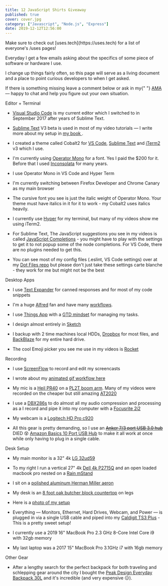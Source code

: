 ```yaml
---
title: 12 JavaScript Shirts Giveaway
published: true
cover: cover.jpg
category: ["Javascript", "Node.js", "Express"]
date: 2019-12-12T12:56:00
---
```



<P>
  Make sure to check out [uses.tech](https://uses.tech) for a list of everyone's
  /uses pages!
</P>

<P>
  Everyday I get a few emails asking about the specifics of some piece of
  software or hardware I use.
</P>

<P>
  I change up things fairly often, so this page will serve as a living document
  and a place to point curious developers to when I get asked.
</P>

<P>
  If there is something missing leave a comment below or ask in my{" "}
  <a href="https://github.com/wesbos/ama">AMA</a> — happy to chat and help you
  figure out your own situation.
</P>

<H as="h3">Editor + Terminal</H>

- <a href="https://code.visualstudio.com/">Visual Studio Code</a> is my current editor
  which I switched to in September 2017 after years of Sublime Text.

- <a href="http://SublimeText.com/3dev">Sublime Text</a> V3 beta is used in most
  of my video tutorials — I write more about my setup in <a href="http://SublimeTextBook.com">
    my book
  </a>
  .

- I created a theme called Cobalt2 for <a href="https://marketplace.visualstudio.com/items?itemName=wesbos.theme-cobalt2">VS Code</a>, <a href="https://packagecontrol.io/packages/Theme%20-%20Cobalt2">Sublime Text</a> and <a href="https://github.com/wesbos/Cobalt2-iterm">iTerm2</a> v3 which I use.

- I'm currently using <a href="http://www.typography.com/fonts/operator/overview/">Operator Mono</a> for a font. Yes I paid the \$200 for it. Before that I used <a href="http://www.levien.com/type/myfonts/inconsolata.html">Inconsolata</a> for many years.

- I use Operator Mono in VS Code and Hyper Term

- I'm currently switching between Firefox Developer and Chrome Canary as my main browser

- The cursive font you see is just the italic weight of Operator Mono. Your theme must have italics in it for it to work - my Cobalt2 uses italics heavily.

- I currently use <a href="https://hyper.is/">Hyper</a> for my terminal, but many of my videos show me using iTerm2.

- For Sublime Text, The JavaScript suggestions you see in my videos is called <a href="https://packagecontrol.io/packages/JavaScript%20Completions">JavaScript Completions</a> - you might have to play with the settings to get it to not popup some of the node completions. For VS Code, there are no plugins needed to get this.

- You can see most of my config files (.eslint, VS Code settings) over at my <a href="https://github.com/wesbos/dotfiles">Dot Files repo</a> but please don't just take these settings carte blanche - they work for me but might not be the best

<H as="h3">Desktop Apps</H>

- I use <a href="https://smilesoftware.com/textexpander">Text Expander</a> for canned responses and for most of my code snippets

- I'm a huge <a href="https://www.alfredapp.com/">Alfred</a> fan and have many <a href="http://wes.io/fY7q">workflows</a>.

- I use <a href="https://culturedcode.com/things/">Things App</a> with a <a href="http://gettingthingsdone.com/">GTD mindset</a> for managing my tasks.

- I design almost entirely in <a href="https://www.sketchapp.com/">Sketch</a>

- I backup with 2 time machines local HDDs, <a href="http://dropbox.com">Dropbox</a> for most files, and <a href="https://secure.backblaze.com/r/008x60">BackBlaze</a> for my entire hard drive.

- The cool Emoji picker you see me use in my videos is <a href="http://matthewpalmer.net/rocket/">Rocket</a>

<H as="h3">Recording</H>

- I use <a href="https://www.telestream.net/screenflow/">ScreenFlow</a> to record and edit my screencasts

- I wrote about my <a href="http://wesbos.com/animated-gif-workflow/">animated gif workflow here</a>

- My mic is a <a href="http://www.amazon.com/gp/product/B000SOYOTQ/ref=as_li_qf_sp_asin_il_tl?ie=UTF8&camp=1789&creative=9325&creativeASIN=B000SOYOTQ&linkCode=as2&tag=webo080-20&linkId=YH6ZR6GSGBI2JOJF">Heil PR40</a> on a <a href="http://www.amazon.com/gp/product/B000SZVZ74/ref=as_li_qf_sp_asin_il_tl?ie=UTF8&camp=1789&creative=9325&creativeASIN=B000SZVZ74&linkCode=as2&tag=webo080-20&linkId=HJ6K3KRLOL5XJJSC">PL2T boom arm</a>. Many of my videos were recorded on the cheaper but still amazing <a href="http://www.amazon.com/gp/product/B0006H92QK/ref=as_li_qf_sp_asin_il_tl?ie=UTF8&camp=1789&creative=9325&creativeASIN=B0006H92QK&linkCode=as2&tag=webo080-20&linkId=PHY64E6Y43GHI55T">AT2020</a>

- I use a <a href="http://www.amazon.com/gp/product/B004LWH79A/ref=as_li_qf_sp_asin_il_tl?ie=UTF8&camp=1789&creative=9325&creativeASIN=B004LWH79A&linkCode=as2&tag=webo080-20&linkId=E3KFCLCQIXXLC7W4">DBX286s</a> to do almost all my audio compression and processing as a I record and pipe it into my computer with a <a href="http://www.amazon.com/gp/product/B005OZE9SA/ref=as_li_qf_sp_asin_il_tl?ie=UTF8&camp=1789&creative=9325&creativeASIN=B005OZE9SA&linkCode=as2&tag=webo080-20&linkId=ELZASVHMTR6ZTNYL">Focusrite 2i2</a>

- My webcam is a <a href="https://www.amazon.com/gp/product/B006JH8T3S/ref=as_li_qf_sp_asin_il_tl?ie=UTF8&tag=webo080-20&camp=1789&creative=9325&linkCode=as2&creativeASIN=B006JH8T3S&linkId=65a64ee5dd16f2fa18faf2f2d33d0538">Logitech HD Pro c920</a>

- All this gear is pretty demanding, so I use an ~~<a href="https://www.amazon.com/gp/product/B00VDVCQ84/ref=as_li_tl?ie=UTF8&camp=1789&creative=9325&creativeASIN=B00VDVCQ84&linkCode=as2&tag=webo080-20&linkId=d8d1e7a3e461ab7921373dbc07dfbe38">Anker 7/3 port USB 3.0 hub</a>~~ DIED 😵 <a href="http://amzn.to/2kVaDCz">Amazon Basics 10 Port USB Hub</a> to make it all work at once while only having to plug in a single cable.

<H as="h3">Desk Setup</H>

- My main monitor is a 32" 4k <a href="https://amzn.to/2SYuX8G">LG 32ud59</a>

- To my right I run a vertical 27" 4k <a href="http://www.amazon.com/gp/product/B00PC9HFO8/ref=as_li_qf_sp_asin_il_tl?ie=UTF8&camp=1789&creative=9325&creativeASIN=B00PC9HFO8&linkCode=as2&tag=webo080-20&linkId=5VCVP6ZUPF5GLCUJ">Dell 4k P2715Q</a> and an open loaded macbook pro nested on a <a href="http://www.amazon.com/gp/product/B000OOYECC/ref=as_li_qf_sp_asin_il_tl?ie=UTF8&camp=1789&creative=9325&creativeASIN=B000OOYECC&linkCode=as2&tag=webo080-20&linkId=XWDACWNC2JWRF3DQ">Rain mStand</a>

- I sit on a <a href="http://www.amazon.com/gp/product/B000LTAO8S/ref=as_li_qf_sp_asin_il_tl?ie=UTF8&camp=1789&creative=9325&creativeASIN=B000LTAO8S&linkCode=as2&tag=webo080-20&linkId=6G4M6ZR4CYKT3TM5">polished aluminum Herman Miller aeron</a>

- My desk is an <a href="https://www.ikea.com/us/en/p/karlby-countertop-oak-veneer-70335207/">8 foot oak butcher block countertop</a> on legs

- Here is a <a href="https://twitter.com/wesbos/status/1060643936140738560">photo of my setup</a>

- Everything — Monitors, Ethernet, Hard Drives, Webcam, and Power — is plugged in via a single USB cable and piped into my <a href="https://amzn.to/2D9Jnx0">Caldigit TS3 Plus</a> - This is a pretty sweet setup!

- I currently use a 2019 16" MacBook Pro 2.3 GHz 8-Core Intel Core i9 with 32gb memory

- My last laptop was a 2017 15" MacBook Pro 3.1GHz i7 with 16gb memory

<H as="h3">Other Gear</H>

- After a lengthy search for the perfect backpack for both traveling and schlepping gear around the city I bought the <a href="http://amzn.to/2kHB4kc">Peak Design Everyday Backpack 30L</a> and it's incredible (and very expensive 😑).
